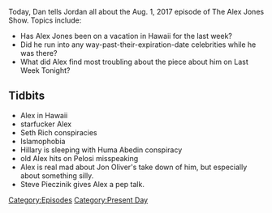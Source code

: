 {{DEFAULTSORT:
    #_EPISODE_0069:August 1, 2017
}}{{Episode
    | title           = August 1, 2017
    | caption         = [https://knowledgefight.libsyn.com/knowledge-fight-august-1-2017 Listen to this episode on Libsyn]
    | episodeNumber   = 69
    | length          = 01:47:10
    | airDate         = August 2, 2017
    | coverageDate    = August 1, 2017
    | episodeType     = [[:Category:Present Day|Present Day]]
    | appearance      = [[Heidi Montag]], [[Spencer Pratt]], [[John Oliver]], [[Steve Pieczinik.]]
    | beverage        = Seagram's Jamaican Me Happy
    | previousEpisode = [[68: September 19-28, 2015]]
    | nextEpisode     = [[70: Sep 29- Oct 3, 2015]]
}}

{{Stub}}

Today, Dan tells Jordan all about the Aug. 1, 2017 episode of The Alex Jones Show. Topics include:

*Has Alex Jones been on a vacation in Hawaii for the last week?
*Did he run into any way-past-their-expiration-date celebrities while he was there?
*What did Alex find most troubling about the piece about him on Last Week Tonight?

==Tidbits==

*Alex in Hawaii
*starfucker Alex
*Seth Rich conspiracies
*Islamophobia
*Hillary is sleeping with Huma Abedin conspiracy
*old Alex hits on Pelosi misspeaking
*Alex is real mad about Jon Oliver's take down of him, but especially about something silly.
*Steve Pieczinik gives Alex a pep talk.

[[Category:Episodes]]
[[Category:Present Day]]
